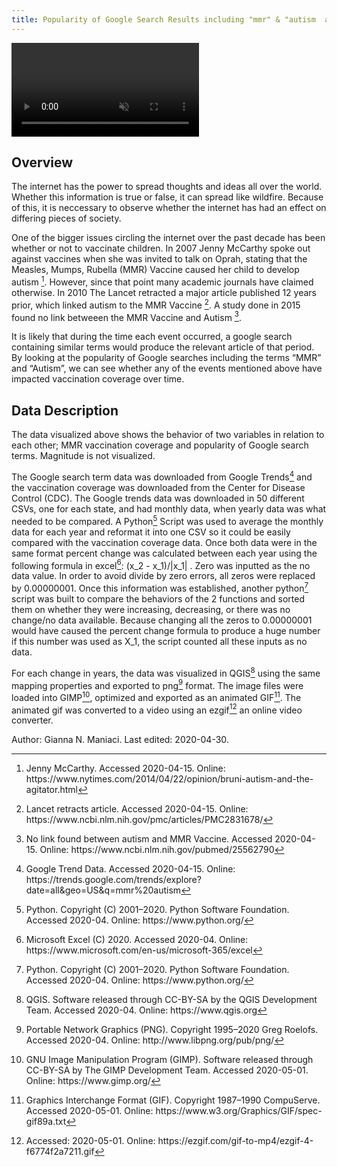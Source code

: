 ```yaml
---
title: Popularity of Google Search Results including "mmr" & "autism  and Vaccination Coverage of the MMR Vaccine
---
```


<!-- VIDEO ON LOOP: see styles.css for formatting -->
<div class="video-wrapper">
  <video id="scaledvideo" controls preload="true" autoplay loop muted>
    <source src="https://drdavis.space/teaching/ds/sdd/media/2020/05/maniaci_final.mp4" >
  </video>
</div>


## Overview
The internet has the power to spread thoughts and ideas all over the world.
Whether this information is true or false, it can spread like wildfire.
Because of this, it is neccessary to observe whether the internet has had an effect on differing pieces of society.

One of the bigger issues circling the internet over the past decade has been whether or not to vaccinate children.
In 2007 Jenny McCarthy spoke out against vaccines when she was invited to talk on Oprah, stating that the Measles, Mumps, Rubella (MMR) Vaccine caused her child to develop autism [^NYTIMES].
However, since that point many academic journals have claimed otherwise.
In  2010 The Lancet retracted a major article published 12 years prior, which linked autism to the MMR Vaccine [^Lancet].
A study done in 2015 found no link betweeen the MMR Vaccine and Autism [^NLM].

It is likely that during the time each event occurred, a google search containing similar terms would produce the relevant article of that period.
By looking at the popularity of Google searches including the terms "MMR" and "Autism", we can see whether any of the events mentioned above have impacted vaccination coverage over time.

## Data Description
The data visualized above shows the behavior of two variables in relation to each other; MMR vaccination coverage and popularity of Google search terms.
Magnitude is not visualized.

The Google search term data was downloaded from Google Trends[^GTrends] and the vaccination coverage was downloaded from the Center for Disease Control (CDC).
The Google trends data was downloaded in 50 different CSVs, one for each state, and had monthly data, when yearly data was what needed to be compared.
A Python[^python] Script was used to average the monthly data for each year and reformat it into one CSV so it could be easily compared with the vaccination coverage data.
Once both data were in the same format percent change was calculated between each year using the following formula in excel[^Excel]: (x_2 - x_1)/|x_1| .
Zero was inputted as the no data value.
In order to avoid divide by zero errors, all zeros were replaced by 0.00000001.
Once this information was established, another python[^python] script was built to compare the behaviors of the 2 functions and sorted them on whether they were increasing, decreasing, or there was no change/no data available.
Because changing all the zeros to 0.00000001 would have caused the percent change formula to produce a huge number if this number was used as X_1, the script counted all these inputs as no data.

For each change in years, the data was visualized in QGIS[^qgis] using the same mapping properties and exported to png[^png] format.
The image files were loaded into GIMP[^gimp], optimized and exported as an animated GIF[^gif].
The animated gif was converted to a video using an ezgif[^ezgif] an online video converter.


<div class="credit-line">
Author: Gianna N. Maniaci.
Last edited: 2020-04-30.
</div>

[^NYTIMES]: Jenny McCarthy. Accessed 2020-04-15. Online: https://www.nytimes.com/2014/04/22/opinion/bruni-autism-and-the-agitator.html
[^Lancet]: Lancet retracts article. Accessed 2020-04-15. Online: https://www.ncbi.nlm.nih.gov/pmc/articles/PMC2831678/
[^NLM]: No link found between autism and MMR Vaccine. Accessed 2020-04-15. Online: https://www.ncbi.nlm.nih.gov/pubmed/25562790
[^GTrends]: Google Trend Data. Accessed 2020-04-15. Online: https://trends.google.com/trends/explore?date=all&geo=US&q=mmr%20autism
[^CDC]: Vaccination Coverage Data. Accessed 2020-04-15. Online: https://www.cdc.gov/vaccines/imz-managers/coverage/childvaxview/data-reports/mmr/trend/index.html
[^python]: Python. Copyright (C) 2001--2020. Python Software Foundation. Accessed 2020-04. Online: https://www.python.org/
[^Excel]: Microsoft Excel (C) 2020. Accessed 2020-04. Online: https://www.microsoft.com/en-us/microsoft-365/excel
[^qgis]: QGIS. Software released through CC-BY-SA by the QGIS Development Team. Accessed 2020-04. Online: https://www.qgis.org
[^png]: Portable Network Graphics (PNG). Copyright 1995--2020 Greg Roelofs. Accessed 2020-04. Online: http://www.libpng.org/pub/png/
[^gimp]: GNU Image Manipulation Program (GIMP). Software released through CC-BY-SA by The GIMP Development Team. Accessed 2020-05-01. Online: https://www.gimp.org/
[^gif]: Graphics Interchange Format (GIF). Copyright 1987--1990 CompuServe. Accessed 2020-05-01. Online: https://www.w3.org/Graphics/GIF/spec-gif89a.txt
[^ezgif]: Accessed: 2020-05-01. Online: https://ezgif.com/gif-to-mp4/ezgif-4-f6774f2a7211.gif
